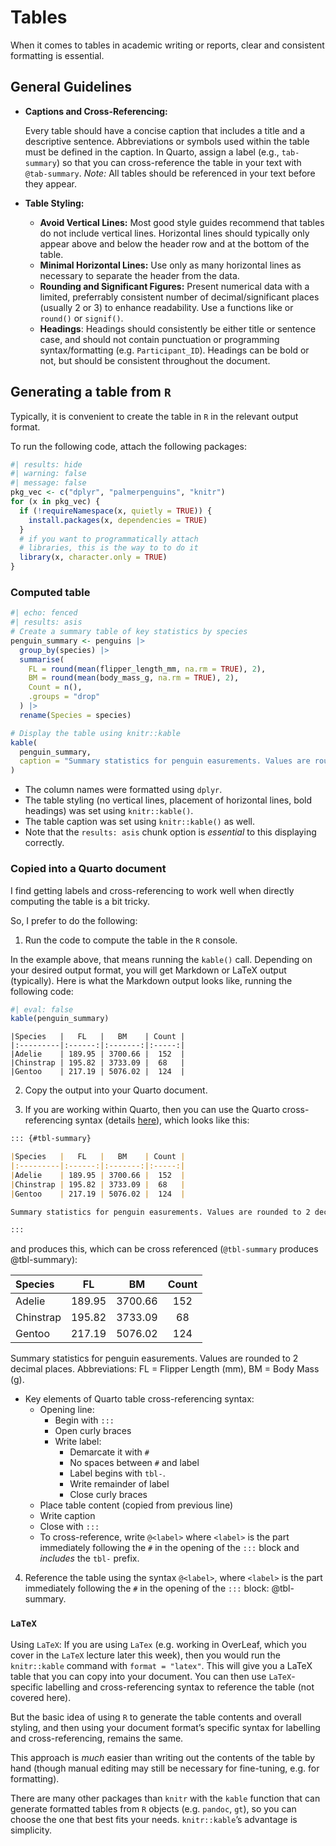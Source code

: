 # Tables {#sec-day5-tables}

When it comes to tables in academic writing or reports, clear and consistent formatting is essential.

## General Guidelines

- **Captions and Cross-Referencing:**

  Every table should have a concise caption that includes a title and a descriptive sentence. Abbreviations or symbols used within the table must be defined in the caption. In Quarto, assign a label (e.g., `tab-summary`) so that you can cross-reference the table in your text with `@tab-summary`.
  _Note:_ All tables should be referenced in your text before they appear.

- **Table Styling:**

  - **Avoid Vertical Lines:**
    Most good style guides recommend that tables do not include vertical lines. Horizontal lines should typically only appear above and below the header row and at the bottom of the table.
  - **Minimal Horizontal Lines:**
    Use only as many horizontal lines as necessary to separate the header from the data.
  - **Rounding and Significant Figures:**
    Present numerical data with a limited, preferrably consistent number of decimal/significant places (usually 2 or 3) to enhance readability. Use a functions like or `round()` or `signif()`.
  - **Headings**:
    Headings should consistently be either title or sentence case, and should not contain punctuation or programming syntax/formatting (e.g. `Participant_ID`). Headings can be bold or not, but should be consistent throughout the document.

## Generating a table from `R`

Typically, it is convenient to create the table in `R` in the relevant output format.

To run the following code, attach the following packages:

```r
#| results: hide
#| warning: false
#| message: false
pkg_vec <- c("dplyr", "palmerpenguins", "knitr")
for (x in pkg_vec) {
  if (!requireNamespace(x, quietly = TRUE)) {
    install.packages(x, dependencies = TRUE)
  }
  # if you want to programmatically attach
  # libraries, this is the way to to do it
  library(x, character.only = TRUE)
}
```

### Computed table

```r
#| echo: fenced
#| results: asis
# Create a summary table of key statistics by species
penguin_summary <- penguins |>
  group_by(species) |>
  summarise(
    FL = round(mean(flipper_length_mm, na.rm = TRUE), 2),
    BM = round(mean(body_mass_g, na.rm = TRUE), 2),
    Count = n(),
    .groups = "drop"
  ) |>
  rename(Species = species)

# Display the table using knitr::kable
kable(
  penguin_summary,
  caption = "Summary statistics for penguin easurements. Values are rounded to 2 decimal places. Abbreviations: FL = Flipper Length (mm), BM = Body Mass (g)."
)
```

- The column names were formatted using `dplyr`.
- The table styling (no vertical lines, placement of horizontal lines, bold headings) was set using `knitr::kable()`.
- The table caption was set using `knitr::kable()` as well.
- Note that the `results: asis` chunk option is *essential* to this displaying correctly.

### Copied into a Quarto document

I find getting labels and cross-referencing to work well when directly computing the table is a bit tricky.

So, I prefer to do the following:

1. Run the code to compute the table in the `R` console.

In the example above, that means running the `kable()` call.
Depending on your desired output format, you will get Markdown or LaTeX output (typically).
Here is what the Markdown output looks like, running the following code:

```r
#| eval: false
kable(penguin_summary)
```

```plaintext
|Species   |   FL   |   BM    | Count |
|:---------|:------:|:-------:|:-----:|
|Adelie    | 189.95 | 3700.66 |  152  |
|Chinstrap | 195.82 | 3733.09 |  68   |
|Gentoo    | 217.19 | 5076.02 |  124  |
```

2. Copy the output into your Quarto document.

3. If you are working within Quarto, then you can use the Quarto cross-referencing syntax (details [here](https://quarto.org/docs/authoring/cross-references.html)), which looks like this:

```markdown
::: {#tbl-summary}

|Species   |   FL   |   BM    | Count |
|:---------|:------:|:-------:|:-----:|
|Adelie    | 189.95 | 3700.66 |  152  |
|Chinstrap | 195.82 | 3733.09 |  68   |
|Gentoo    | 217.19 | 5076.02 |  124  |

Summary statistics for penguin easurements. Values are rounded to 2 decimal places. Abbreviations: FL = Flipper Length (mm), BM = Body Mass (g).

:::
```

and produces this, which can be cross referenced (`@tbl-summary` produces @tbl-summary):

::: {#tbl-summary}

|Species   |   FL   |   BM    | Count |
|:---------|:------:|:-------:|:-----:|
|Adelie    | 189.95 | 3700.66 |  152  |
|Chinstrap | 195.82 | 3733.09 |  68   |
|Gentoo    | 217.19 | 5076.02 |  124  |

Summary statistics for penguin easurements. Values are rounded to 2 decimal places. Abbreviations: FL = Flipper Length (mm), BM = Body Mass (g).

:::

- Key elements of Quarto table cross-referencing syntax:
  - Opening line:
    - Begin with `:::`
    - Open curly braces
    - Write label:
      - Demarcate it with `#`
      - No spaces between `#` and label
      - Label begins with `tbl-`.
      - Write remainder of label
      - Close curly braces
  - Place table content (copied from previous line)
  - Write caption
  - Close with `:::`
  - To cross-reference, write `@<label>` where `<label>` is the part immediately following the `#` in the opening of the `:::` block and *includes* the `tbl-` prefix.

4. Reference the table using the syntax `@<label>`, where `<label>` is the part immediately following the `#` in the opening of the `:::` block: @tbl-summary.

### `LaTeX` 

Using `LaTeX`: If you are using `LaTex` (e.g. working in OverLeaf, which you cover in the `LaTeX` lecture later this week), then you would run the `knitr::kable` command with `format = "latex"`.
This will give you a LaTeX table that you can copy into your document.
You can then use `LaTeX`-specific labelling and cross-referencing syntax to reference the table (not covered here).

But the basic idea of using `R` to generate the table contents and overall styling, and then using your document format's specific syntax for labelling and cross-referencing, remains the same.

This approach is *much* easier than writing out the contents of the table by hand (though manual editing may still be necessary for fine-tuning, e.g. for formatting).

There are many other packages than `knitr` with the `kable` function that can generate formatted tables from `R` objects (e.g. `pandoc`, `gt`), so you can choose the one that best fits your needs.
`knitr::kable`'s advantage is simplicity.